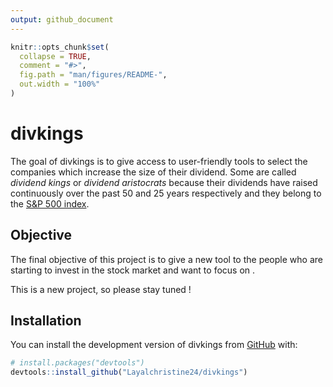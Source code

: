 ```yaml
---
output: github_document
---
```


<!-- README.md is generated from README.Rmd. Please edit that file -->

```r
knitr::opts_chunk$set(
  collapse = TRUE,
  comment = "#>",
  fig.path = "man/figures/README-",
  out.width = "100%"
)
```

# divkings

<!-- badges: start -->
<!-- badges: end -->

The goal of divkings is to give access to user-friendly tools to select the 
companies which increase the size of their dividend. Some are called *dividend 
kings* or *dividend aristocrats* because their dividends have raised continuously 
over the past 50 and 25 years respectively and they belong to the [S&P 500 index](https://www.investopedia.com/terms/s/sp500.asp). 

## Objective
The final objective of this project is to give a new tool to the people 
who are starting to invest in the stock market and want to focus on .

This is a new project, so please stay tuned ! 


## Installation

You can install the development version of divkings from [GitHub](https://github.com/) with:

``` r
# install.packages("devtools")
devtools::install_github("Layalchristine24/divkings")
```
